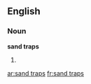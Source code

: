 ==English==

===Noun===
'''sand traps'''

# {{plural of|sand trap}}

[[ar:sand traps]]
[[fr:sand traps]]